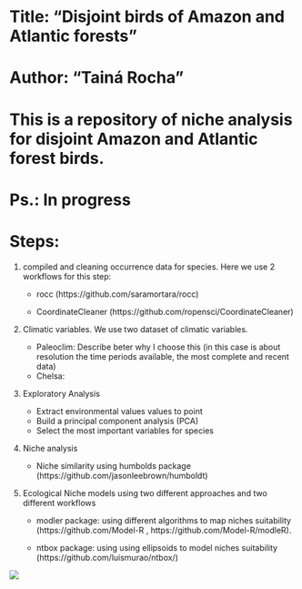##########################################################################################
# Title: "Disjoint birds of Amazon and Atlantic forests"
# Author: "Tainá Rocha"
# This is a repository of niche analysis for disjoint Amazon and Atlantic forest birds.
##########################################################################################
# Ps.: In progress										

# Steps:

1. compiled and cleaning occurrence data for species. Here we use 2 workflows for this step:

    - rocc (https://github.com/saramortara/rocc)
    
    - CoordinateCleaner (https://github.com/ropensci/CoordinateCleaner)
    
2. Climatic variables. We use two dataset of climatic variables.
 
      - Paleoclim: Describe beter why I choose this (in this case is about resolution the time periods available, the most complete and recent data)
      - Chelsa:  
    
3. Exploratory Analysis 

      - Extract environmental values values to point 
      - Build a principal component analysis (PCA)
      - Select the most important variables for species
      
4. Niche analysis 

      - Niche similarity using humbolds package (https://github.com/jasonleebrown/humboldt)
      
5. Ecological Niche models using two different approaches and two different workflows

      - modler package: using different algorithms to map niches suitability  (https://github.com/Model-R , https://github.com/Model-R/modleR).
      
      - ntbox package: using using ellipsoids to model niches suitability (https://github.com/luismurao/ntbox/)
     
##############################################################################################################

![](/Disjoint_birds_AM_AF/blob/master/docs/Workflow%20for%20niche%20and%20molecular%20analysis%20(6).png)
